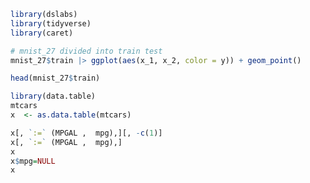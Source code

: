 ```r
library(dslabs)
library(tidyverse)
library(caret)

# mnist_27 divided into train test
mnist_27$train |> ggplot(aes(x_1, x_2, color = y)) + geom_point()
``` 

```r
head(mnist_27$train)
```

```r
library(data.table)
mtcars
x  <- as.data.table(mtcars)

x[, `:=` (MPGAL ,  mpg),][, -c(1)] 
x[, `:=` (MPGAL ,  mpg),]
x
x$mpg=NULL
x
```

